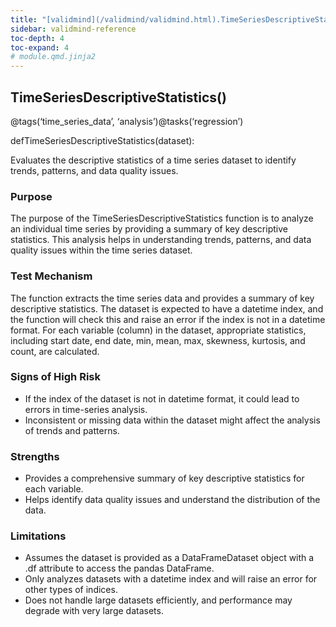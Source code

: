 ```yaml
---
title: "[validmind](/validmind/validmind.html).TimeSeriesDescriptiveStatistics"
sidebar: validmind-reference
toc-depth: 4
toc-expand: 4
# module.qmd.jinja2
---
```


<!-- function.qmd.jinja2 -->

## TimeSeriesDescriptiveStatistics[()]{.muted}

<!-- signatures.jinja2 -->

::: {.signature}

<span class="decorators"><span class="decorator">@<span class="n">tags(<span class="s">'time_series_data'</span>, <span class="s">'analysis'</span>)</span></span><span class="decorator">@<span class="n">tasks(<span class="s">'regression'</span>)</span></span></span>

<span class="kw">def</span><span class="name">TimeSeriesDescriptiveStatistics</span>(<span class="param"><span class="n">dataset</span></span>):

:::

<!-- docstring.jinja2 -->

Evaluates the descriptive statistics of a time series dataset to identify trends, patterns, and data quality issues.

### Purpose

The purpose of the TimeSeriesDescriptiveStatistics function is to analyze an individual time series by providing a summary of key descriptive statistics. This analysis helps in understanding trends, patterns, and data quality issues within the time series dataset.

### Test Mechanism

The function extracts the time series data and provides a summary of key descriptive statistics. The dataset is expected to have a datetime index, and the function will check this and raise an error if the index is not in a datetime format. For each variable (column) in the dataset, appropriate statistics, including start date, end date, min, mean, max, skewness, kurtosis, and count, are calculated.

### Signs of High Risk

- If the index of the dataset is not in datetime format, it could lead to errors in time-series analysis.
- Inconsistent or missing data within the dataset might affect the analysis of trends and patterns.

### Strengths

- Provides a comprehensive summary of key descriptive statistics for each variable.
- Helps identify data quality issues and understand the distribution of the data.

### Limitations

- Assumes the dataset is provided as a DataFrameDataset object with a .df attribute to access the pandas DataFrame.
- Only analyzes datasets with a datetime index and will raise an error for other types of indices.
- Does not handle large datasets efficiently, and performance may degrade with very large datasets.
